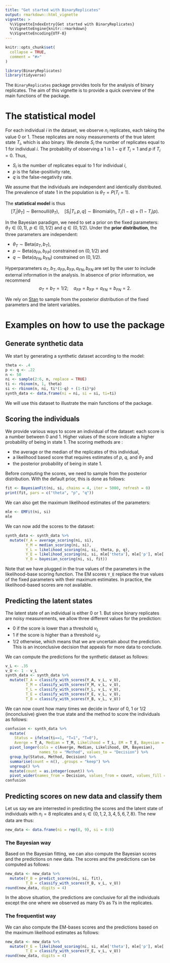 ```yaml
---
title: "Get started with BinaryReplicates"
output: rmarkdown::html_vignette
vignette: >
  %\VignetteIndexEntry{Get started with BinaryReplicates}
  %\VignetteEngine{knitr::rmarkdown}
  %\VignetteEncoding{UTF-8}
---
```


```r
knitr::opts_chunk$set(
  collapse = TRUE,
  comment = "#>"
)
```

```r
library(BinaryReplicates)
library(tidyverse)
```

The `BinaryReplicates` package provides tools for the analysis of binary replicates.
The aim of this vignette is to provide a quick overview of the main functions of the package.

# The statistical model

For each individual $i$ in the dataset, we observe $n_i$ replicates, each taking the value $0$ or $1$. These replicates are noisy measurements of the true latent state $T_i$, which is also binary. We denote $S_i$ the number of replicates equal to $1$ for individual $i$.
The probability of observing a $1$ is $1-q$ if $T_i = 1$ and $p$ if $T_i = 0$. Thus,

- $S_i$ is the number of replicates equal to $1$ for individual $i$,
- $p$ is the false-positivity rate, 
- $q$ is the false-negativity rate.

We assume that the individuals are independent and identically distributed. The prevalence of state $1$ in the population is $\theta_T = P(T_i = 1)$.

The **statistical model** is thus
$$
[T_i|\theta_T]\sim \text{Bernoulli}(\theta_T),\quad [S_i|T_i, p, q]\sim \text{Binomial}\big(n_i, T_i(1-q)+(1-T_i)p\big).
$$

In the Bayesian paradigm, we need to set a prior on the fixed parameters: $\theta_T\in(0,1)$, $p\in(0,1/2)$ and $q\in(0,1/2)$. Under the **prior distribution**, the three parameters are independent:

- $\theta_T \sim \text{Beta}(a_T, b_T)$,
- $p \sim \text{Beta}(a_{FP}, b_{FP})$ constrained on $(0, 1/2)$ and
- $q \sim \text{Beta}(a_{FN}, b_{FN})$ constrained on $(0, 1/2)$.

Hyperparameters $a_T, b_T, a_{FP}, b_{FP}, a_{FN}, b_{FN}$ are set by the user to include external information in the analysis. In absence of prior information, we recommend
$$
a_T = b_T = 1/2;\quad a_{FP} = b_{FP} = a_{FN} = b_{FN} = 2.
$$

We rely on [Stan](https://mc-stan.org/) to sample from the posterior distribution of the fixed parameters and the latent variables. 

# Examples on how to use the package

## Generate synthetic data

We start by generating a synthetic dataset according to the model:

```r
theta <- .4
p <- q <- .22
n <- 50
ni <- sample(2:6, n, replace = TRUE)
ti <- rbinom(n, 1, theta)
si <- rbinom(n, ni, ti*(1-q) + (1-ti)*p)
synth_data <- data.frame(ni = ni, si = si, ti=ti)
```

We will use this dataset to illustrate the main functions of the package.

## Scoring the individuals

We provide various ways to score an individual of the dataset: each score is a number between $0$ and $1$. Higher values of the score indicate a higher probability of being in state $1$. The scoring methods are :

- the average or the median of the replicates of this individual,
- a likelihood based score that requires estimates of $p$, $q$, and $\theta_T$ and
- the posterior probability of being in state $1$.

Before computing the scores, we need to sample from the posterior distribution. With the default prior, this is done as follows:
```r
fit <- BayesianFit(ni, si, chains = 4, iter = 5000, refresh = 0)
print(fit, pars = c("theta", "p", "q"))
```

We can also get the maximum likelihood estimates of the parameters:
```r
mle <- EMFit(ni, si)
mle
```


We can now add the scores to the dataset:
```r
synth_data <- synth_data %>% 
  mutate(Y_A = average_scoring(ni, si),
         Y_M = median_scoring(ni, si),
         Y_L = likelihood_scoring(ni, si, theta, p, q),
         Y_E = likelihood_scoring(ni, si, mle['theta'], mle['p'], mle['q']),
         Y_B = bayesian_scoring(ni, si, fit))
```

Note that we have plugged in the true values of the parameters in the likelihood-base scoring function. The EM scores `Y_E` replace the true values of the fixed parameters with their maximum estimates. In practice, the likelihood-based scores are not available.

## Predicting the latent states

The latent state of an individual is either $0$ or $1$. But since binary replicates are noisy measurements, we allow three different values for the prediction:

- $0$ if the score is lower than a threshold $v_L$
- $1$ if the score is higher than a threshold $v_U$
- $1/2$ otherwise, which means that we are uncertain about the prediction. This is an inconclusive decision that appeals for more data to conclude.

We can compute the predictions for the synthetic dataset as follows:
```r
v_L <- .35
v_U <- 1 - v_L
synth_data <- synth_data %>% 
  mutate(T_A = classify_with_scores(Y_A, v_L, v_U),
         T_M = classify_with_scores(Y_M, v_L, v_U),
         T_L = classify_with_scores(Y_L, v_L, v_U),
         T_E = classify_with_scores(Y_E, v_L, v_U),
         T_B = classify_with_scores(Y_B, v_L, v_U))
```

We can now count how many times we decide in favor of $0$, $1$ or $1/2$ (inconclusive) given the true state and the method to score the individuals as follows:
```r
confusion <- synth_data %>%
  mutate(
    Status = ifelse(ti==1, "T=1", "T=0"),
    Averge = T_A, Median = T_M, Likelihood = T_L, EM = T_E, Bayesian = T_B) %>%
  pivot_longer(cols = c(Averge, Median, Likelihood, EM, Bayesian), 
               names_to = "Method", values_to = "Decision") %>%
  group_by(Status, Method, Decision) %>%
  summarise(count = n(), .groups = "keep") %>%
  ungroup() %>%
  mutate(count = as.integer(count)) %>%
  pivot_wider(names_from = Decision, values_from = count, values_fill = 0) 
confusion
```

## Predicting scores on new data and classify them
Let us say we are interrested in predicting the scores and the latent state of   individuals with $n_i = 8$ replicates and $s_i \in \{0, 1, 2, 3, 4, 5, 6, 7, 8\}$. The new data are thus:

```r
new_data <- data.frame(ni = rep(8, 9), si = 0:8)
```

### The Bayesian way
Based on the Bayesian fitting, we can also compute the Bayesian scores and the predictions on new data. The scores and the predictions can be computed as follows:
```r
new_data <- new_data %>% 
  mutate(Y_B = predict_scores(ni, si, fit),
         T_B = classify_with_scores(Y_B, v_L, v_U))
round(new_data, digits = 4)
```

In the above situation, the predictions are conclusive for all the individuals except the one where we observed as many $0$'s as $1$'s in the replicates. 

### The frequentist way
We can also compute the EM-bases scores and the predictions based on the maximum likelihood estimates as follows:
```r
new_data <- new_data %>% 
  mutate(Y_E = likelihood_scoring(ni, si, mle['theta'], mle['p'], mle['q']),
         T_E = classify_with_scores(Y_E, v_L, v_U))
round(new_data, digits = 4)
```

